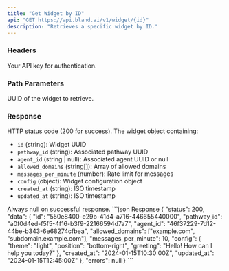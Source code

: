 ```yaml
---
title: "Get Widget by ID"
api: "GET https://api.bland.ai/v1/widget/{id}"
description: "Retrieves a specific widget by ID."
---
```


### Headers

<ParamField header="authorization" type="string" required>
  Your API key for authentication.
</ParamField>

### Path Parameters

<ParamField path="id" type="string" required>
  UUID of the widget to retrieve.
</ParamField>

### Response

<ResponseField name="status" type="number">
  HTTP status code (200 for success).
</ResponseField>

<ResponseField name="data" type="object">
  The widget object containing:
  
  - `id` (string): Widget UUID
  - `pathway_id` (string): Associated pathway UUID
  - `agent_id` (string | null): Associated agent UUID or null
  - `allowed_domains` (string[]): Array of allowed domains
  - `messages_per_minute` (number): Rate limit for messages
  - `config` (object): Widget configuration object
  - `created_at` (string): ISO timestamp
  - `updated_at` (string): ISO timestamp
</ResponseField>

<ResponseField name="errors" type="null">
  Always null on successful response.
</ResponseField>

<ResponseExample>
```json Response
{
  "status": 200,
  "data": {
    "id": "550e8400-e29b-41d4-a716-446655440000",
    "pathway_id": "a0f0d4ed-f5f5-4f16-b3f9-22166594d7a7",
    "agent_id": "46f37229-7d12-44be-b343-6e68274cfbea",
    "allowed_domains": ["example.com", "subdomain.example.com"],
    "messages_per_minute": 10,
    "config": {
      "theme": "light",
      "position": "bottom-right",
      "greeting": "Hello! How can I help you today?"
    },
    "created_at": "2024-01-15T10:30:00Z",
    "updated_at": "2024-01-15T12:45:00Z"
  },
  "errors": null
}
```
</ResponseExample>
